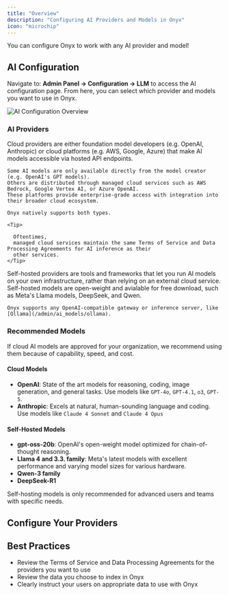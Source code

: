 ```yaml
---
title: "Overview"
description: "Configuring AI Providers and Models in Onyx"
icon: "microchip"
---
```


<Tip>
  You can configure Onyx to work with any AI provider and model!
</Tip>

## AI Configuration

Navigate to: **Admin Panel → Configuration → LLM** to access the AI configuration page. From here,
you can select which provider and models you want to use in Onyx.

<img className="rounded-image" src="/assets/admin/ai_models/ai_config_overview.png" alt="AI Configuration Overview" />

### AI Providers

<AccordionGroup>
  <Accordion title="Cloud Providers" icon="cloud">
    Cloud providers are either foundation model developers (e.g. OpenAI, Anthropic) or cloud platforms (e.g. AWS,
    Google, Azure) that make AI models accessible via hosted API endpoints.

    Some AI models are only available directly from the model creator (e.g. OpenAI's GPT models).
    Others are distributed through managed cloud services such as AWS Bedrock, Google Vertex AI, or Azure OpenAI.
    These platforms provide enterprise-grade access with integration into their broader cloud ecosystem.

    Onyx natively supports both types.

    <Tip>

      Oftentimes,
      managed cloud services maintain the same Terms of Service and Data Processing Agreements for AI inference as their
      other services.
    </Tip>
  </Accordion>

  <Accordion title="Self-Hosted Providers" icon="server">
    Self-hosted providers are tools and frameworks that let you run AI models on your own infrastructure,
    rather than relying on an external cloud service.
    Self-hosted models are open-weight and avialable for free download, such as Meta's Llama models, DeepSeek, and Qwen.

    Onyx supports any OpenAI-compatible gateway or inference server, like [Ollama](/admin/ai_models/ollama).
  </Accordion>
</AccordionGroup>

### Recommended Models

<Note>
  If cloud AI models are approved for your organization, we recommend using them because of capability, speed, and cost.
</Note>

#### Cloud Models

- **OpenAI**: State of the art models for reasoning, coding, image generation, and general tasks. Use models like `GPT-4o`, `GPT-4.1`, `o3`, `GPT-5`.
- **Anthropic**: Excels at natural, human-sounding language and coding. Use models like `Claude 4 Sonnet` and `Claude 4 Opus`

#### Self-Hosted Models

- **gpt-oss-20b**: OpenAI's open-weight model optimized for chain-of-thought reasoning.
- **Llama 4 and 3.3. family**:
  Meta's latest models with excellent performance and varying model sizes for various hardware.
- **Qwen-3 family**
- **DeepSeek-R1**

<Info>
  Self-hosting models is only recommended for advanced users and teams with specific needs.
</Info>

## Configure Your Providers

<Columns cols={3}>
  <Card title="OpenAI" icon="bolt" href="/admin/ai_models/openai"/>
    <Card title="Azure OpenAI" icon="microsoft" href="/admin/ai_models/azure_openai"/>
    <Card title="Anthropic" icon="brain" href="/admin/ai_models/anthropic"/>
    <Card title="AWS Bedrock" icon="aws" href="/admin/ai_models/aws_bedrock"/>
    <Card title="Google Vertex AI" icon="google" href="/admin/ai_models/google_ai"/>
    <Card title="OpenAI-Compatible Providers" icon="server" href="/admin/ai_models/custom_inference_provider"/>
</Columns>

## Best Practices

- Review the Terms of Service and Data Processing Agreements for the providers you want to use
- Review the data you choose to index in Onyx
- Clearly instruct your users on appropriate data to use with Onyx
